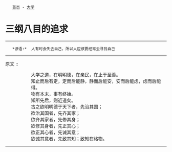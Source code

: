 <div class="nav">
	[[../index|首页]] - [[index|大学]]
</div>
= 三纲八目的追求 =
----
    *谚语:*  人有时会失去自己，所以人应该要经常去寻找自己
----

原文 ::
:: 大学之道，在明明德，在亲民，在止于至善。
:: 知止而后有定，定而后能静，静而后能安，安而后能虑，虑而后能得。
:: 物有本末，事有终始。
:: 知所先后，则近道矣。
:: 古之欲明明德于天下者，先治其国；
:: 欲治其国者，先齐其家；
:: 欲齐其家者，先修其身；
:: 欲修其身者，先正其心；
:: 欲正其心者，先诚其意；
:: 欲诚其意者，先致其知；致知在格物。
----
